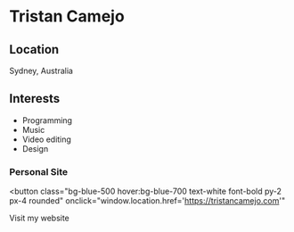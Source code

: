 # Tristan Camejo

## Location

Sydney, Australia

## Interests

- Programming
- Music
- Video editing
- Design

### Personal Site

<button
  class="bg-blue-500 hover:bg-blue-700 text-white font-bold py-2 px-4 rounded"
  onclick="window.location.href='https://tristancamejo.com'"
>
  Visit my website
</button>
